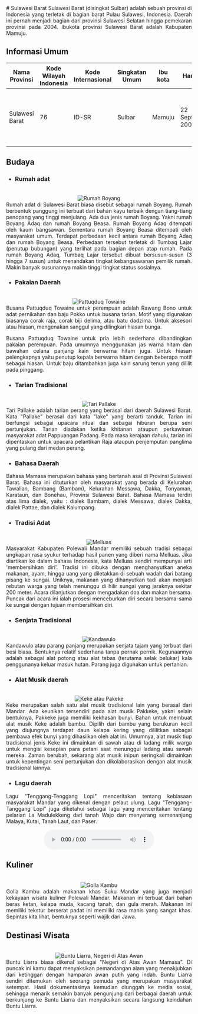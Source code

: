 <div align="justify">
   # Sulawesi Barat
   Sulawesi Barat (disingkat Sulbar) adalah sebuah provinsi di Indonesia yang terletak di bagian barat Pulau Sulawesi, Indonesia. Daerah ini pernah menjadi bagian dari provinsi Sulawesi Selatan hingga pemekaran provinsi pada 2004. Ibukota provinsi Sulawesi Barat adalah Kabupaten Mamuju.

   ## Informasi Umum
   | Nama Provinsi | Kode Wilayah Indonesia | Kode Internasional | Singkatan Umum | Ibu kota |    Hari Jadi     |                                                                           Lambang                                                                                                                       |
   |---------------|------------------------|--------------------|----------------|----------|------------------|---------------------------------------------------------------------------------------------------------------------------------------------------------------------------------------------------------|
   | Sulawesi Barat|          76            |       ID-SR        |    Sulbar      | Mamuju   | 22 September 2004| <div align="center"><img alt="Lambang" width="150" src="https://upload.wikimedia.org/wikipedia/commons/thumb/8/89/Coat_of_arms_of_West_Sulawesi.svg/90px-Coat_of_arms_of_West_Sulawesi.svg.png"/></div> |

   ## Budaya

   - ### Rumah adat
   <br/>
   <div align="center"><img alt="Rumah Boyang" src="https://akcdn.detik.net.id/community/media/visual/2022/09/17/rumah-adat-mandar_169.jpeg?w=700&q=90"/></div>
   Rumah adat di Sulawesi Barat biasa disebut sebagai rumah Boyang. Rumah berbentuk panggung ini terbuat dari bahan kayu terbaik dengan tiang-tiang penopang yang tinggi menjulang. Ada dua jenis rumah Boyang. Yakni rumah Boyang Adaq dan rumah Boyang Beasa. Rumah Boyang Adaq ditempati oleh kaum bangsawan. Sementara rumah Boyang Beasa ditempati oleh masyarakat umum. Terdapat perbedaan kecil antara rumah Boyang Adaq dan rumah Boyang Beasa. Perbedaan tersebut terletak di Tumbaq Lajar (penutup bubungan) yang terlihat pada bagian depan atap rumah. Pada rumah Boyang Adaq, Tumbaq Lajar tersebut dibuat bersusun-susun (3 hingga 7 susun) untuk menandakan tingkat kebangsawanan pemilik rumah. Makin banyak susunannya makin tinggi tingkat status sosialnya.
   
   - ### Pakaian Daerah
   <br/>
   <div align="center"><img alt="Pattuqduq Towaine" src="https://i0.wp.com/www.mantabz.com/wp-content/uploads/2019/09/Pattuqduq-Towaine.jpg?ssl=1"/></div>
   Busana Pattuqduq Towaine untuk perempuan adalah Rawang Bono untuk adat pernikahan dan baju Pokko untuk busana tarian. Motif yang digunakan biasanya corak raja, corak biji delima, atau batu dadzima. Untuk aksesori atau hiasan, mengenakan sanggul yang dilingkari hiasan bunga.
   
   Busana Pattuqduq Towaine untuk pria lebih sederhana dibandingkan pakaian perempuan. Pada umumnya menggunakan jas warna hitam dan bawahan celana panjang kain berwarna hitam juga. Untuk hiasan pelengkapnya yaitu penutup kepala berwarna hitam dengan beberapa motif sebagai hiasan. Untuk baju ditambahkan juga kain sarung tenun yang dililit pada pinggang.

   - ### Tarian Tradisional
   <br/>
   <div align="center"><img alt="Tari Pallake" src="https://dimensiindonesia.com/wp-content/uploads/2023/03/Tari-Pallake.jpeg"/></div>
   Tari Pallake adalah tarian perang yang berasal dari daerah Sulawesi Barat. Kata "Pallake" berasal dari kata "lake" yang berarti tanduk. Tarian ini berfungsi sebagai upacara ritual dan sebagai hiburan berupa seni pertunjukan. Tarian diadakan ketika khitanan ataupun perkawinan masyarakat adat Pappuangan Padang. Pada masa kerajaan dahulu, tarian ini dipentaskan untuk upacara pelantikan Raja ataupun penjemputan panglima yang pulang dari medan perang.

   - ### Bahasa Daerah
   Bahasa Mamasa merupakan bahasa yang bertanah asal di Provinsi Sulawesi Barat. Bahasa ini dituturkan oleh masyarakat yang berada di Kelurahan Tawalian, Bambang (Bambam), Kelurahan Messawa, Dakka, Tonyaman, Karataun, dan Bonehau, Provinsi Sulawesi Barat. Bahasa Mamasa terdiri atas lima dialek, yaitu : dialek Bambam, dialek Messawa, dialek Dakka, dialek Pattae, dan dialek Kalumpang.
   
   - ### Tradisi Adat
   <br/>
   <div align="center"><img alt="Melluas" src="https://cdn.idntimes.com/content-images/community/2020/12/150919-melluas8-9946d2b64b240dd1850c8719f35d2ca8-9627be0613d86eb1a7fc000faac9bdd5.jpg"/></div>
   Masyarakat Kabupaten Polewali Mandar memiliki sebuah tradisi sebagai ungkapan rasa syukur terhadap hasil panen yang diberi nama Melluas. Jika diartikan ke dalam bahasa Indonesia, kata Melluas sendiri mempunyai arti 'membersihkan diri'. Tradisi ini dibuka dengan menghanyutkan aneka makanan, ayam, hingga uang yang diletakkan di sebuah wadah dari batang pisang ke sungai. Uniknya, makanan yang dihanyutkan tadi akan menjadi rebutan warga yang telah menunggu di hilir sungai yang jaraknya sekitar 200 meter. Acara dilanjutkan dengan mengadakan doa dan makan bersama. Puncak dari acara ini ialah prosesi menceburkan diri secara bersama-sama ke sungai dengan tujuan membersihkan diri.
   
   - ### Senjata Tradisional
   <br/>
   <div align="center"><img alt="Kandawulo" src="https://pdbifiles.nos.jkt-1.neo.id/files/2018/05/17/oakirbin_Kandawulo.jpg"/></div>
   Kandawulo atau parang panjang merupakan senjata tajam yang terbuat dari besi biasa. Bentuknya relatif sederhana tanpa pernak pernik. Kegunaannya adalah sebagai alat potong atau alat tebas (terutama selak belukar) kala penggunanya keluar masuk hutan. Parang juga digunakan untuk pertanian. 
   
   - ### Alat Musik daerah
   <br/>
   <div align="center"><img alt="Keke atau Pakeke" src="https://warisanbudaya.kemdikbud.go.id/dashboard/media/photos/2014004935-pencatatan-1_1582873347.jpg"/></div>
   Keke merupakan salah satu alat musik tradisional lain yang berasal dari Mandar. Ada keunikan tersendiri pada alat musik Pakkeke, yakni selain bentuknya, Pakkeke juga memiliki kekhasan bunyi. Bahan untuk membuat alat musik Keke adalah bambu. Dipilih dari bambu yang berukuran kecil yang diujungnya terdapat daun kelapa kering yang dililitkan sebagai pembawa efek bunyi yang dihasilkan oleh alat ini. Umumnya, alat musik tiup tradisional jenis Keke ini dimainkan di sawah atau di ladang milik warga untuk mengisi kesepian para petani saat menunggui ladang atau sawah mereka. Zaman berubah, sekarang alat musik inipun seringkali dimainkan untuk kepentingan seni pertunjukan dan dikolaborasikan dengan alat musik tradisional lainnya.
   
   - ### Lagu daerah
   Lagu "Tenggang-Tenggang Lopi" menceritakan tentang kebiasaan masyarakat Mandar yang dikenal dengan pelaut ulung. Lagu "Tenggang-Tanggang Lopi" juga diketahui sebagai lagu yang menceritakan tentang pelarian La Madulekkeng dari tanah Wajo dan menyerang semenanjung Malaya, Kutai, Tanah Laut, dan Paser.
   <br/>
   <div align="center"><audio controls src="..."></audio></div>
   
   ## Kuliner
   <br/>
   <div align="center"><img alt="Golla Kambu" src="https://asset-a.grid.id/crop/0x0:0x0/700x465/photo/2018/12/03/1812813622.jpg"/></div>
   Golla Kambu adalah makanan khas Suku Mandar yang juga menjadi kekayaan wisata kuliner Polewali Mandar. Makanan ini terbuat dari bahan beras ketan, kelapa muda, kacang tanah, dan gula merah. Makanan ini memiliki tekstur berserat padat ini memiliki rasa manis yang sangat khas. Sepintas kita lihat, bentuknya seperti wajik dari Jawa.

   ## Destinasi Wisata
   <br/>
   <div align="center"><img alt="Buntu Liarra, Negeri di Atas Awan" src="https://www.celebes.co/wp-content/uploads/2020/05/Buntu-Liarra-Mamasa.jpg"/></div>
   Buntu Liarra biasa dikenal sebagai "Negeri di Atas Awan Mamasa". Di puncak ini kamu dapat menyaksikan pemandangan alam yang menakjubkan dari ketinggan dengan hamparan awan putih yang indah. Buntu Liarra sendiri ditemukan oleh seorang pemuda yang merupakan masyarakat setempat. Hasil dokumentasinya kemudian diunggah ke media sosial, sehingga menarik semakin banyak pengunjung dari berbagai daerah untuk berkunjung ke Buntu Liarra dan menyaksikan secara langsung keindahan Buntu Liarra. 
</div>
